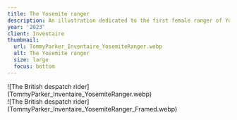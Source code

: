 ```yaml
---
title: The Yosemite ranger
description: An illustration dedicated to the first female ranger of Yosemite National Park, Clare Marie Hodges.
year: '2023'
client: Inventaire
thumbnail:
  url: TommyParker_Inventaire_YosemiteRanger.webp
  alt: The Yosemite ranger
  size: large
  focus: bottom
---
```


<div class="md-img">
  ![The British despatch rider](TommyParker_Inventaire_YosemiteRanger.webp)
</div>
<div class="md-img md:sticky-below-nav">
  ![The British despatch rider](TommyParker_Inventaire_YosemiteRanger_Framed.webp)
</div>